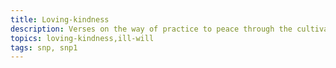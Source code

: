 ```yaml
---
title: Loving-kindness
description: Verses on the way of practice to peace through the cultivation of loving-kindness for all beings without an exception and at all times whether one is standing, walking, sitting, or lying down.
topics: loving-kindness,ill-will
tags: snp, snp1
---
```



<Title />
<Description />

<Verse>
This should be done by one who is skilled in goodness,
And understands the path to peace:
Let them be able, upright and approachable,
Gentle in speech, humble in deeds, and free of conceit.

Content and easily satisfied,
Unburdened with duties, living simply;
Calm in senses and wise,
Unassuming, not greedy for support.

Let them not engage in the slightest wrongdoing
that the wise would later criticize;
Wishing: In gladness and in safety,
May all beings be at ease.

Whatever living beings there may be,
Whether rooted like trees or roaming free;
From lengthy to vast,
From medium to the miniscule, encompassing all sizes.

Those seen and those unseen,
Those dwelling far and those near,
Those already born and those yet to be,
May all beings be at ease.

One should not deceive another
Nor despise anyone anywhere.
Even when faced with hostility or perceived aggression,
Let one not wish suffering upon another.

Just as a mother would protect
her only child at the risk of her own life,
So too, towards all beings,
One should cultivate an immeasurable mind.

With loving-kindness towards the entire world,
Cultivate a boundless and immeasurable mind;
Upwards, downwards, and across without obstruction,
Free from hostility and enmity.

Whether standing, walking, sitting,
or lying down, free from drowsiness;
One should sustain this recollection,
This is said to be the sublime abiding.

Without holding on to fixed views,
Endowed with virtue and clear vision,
Having subdued the yearning for sense pleasures,
One does not come to be in a womb again.
</Verse>